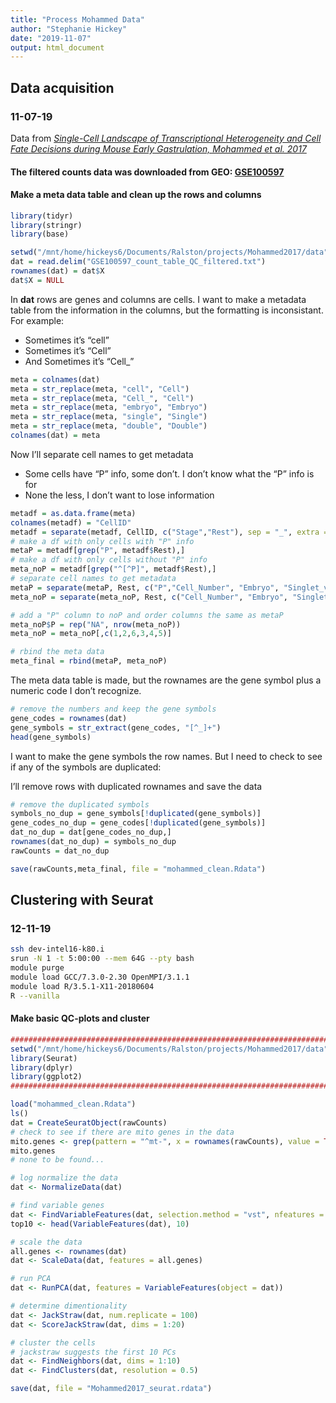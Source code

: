 ```yaml
---
title: "Process Mohammed Data"
author: "Stephanie Hickey"
date: "2019-11-07"
output: html_document
---
```


## Data acquisition
### 11-07-19

Data from [_Single-Cell Landscape of Transcriptional Heterogeneity and Cell Fate Decisions during Mouse Early Gastrulation, Mohammed et al. 2017_](http://www.sciencedirect.com/science/article/pii/S2211124717309610)

#### The filtered counts data was downloaded from GEO: [GSE100597](https://www.ncbi.nlm.nih.gov/geo/query/acc.cgi?acc=GSE100597)

#### Make a meta data table and clean up the rows and columns

```r
library(tidyr)
library(stringr)
library(base)

setwd("/mnt/home/hickeys6/Documents/Ralston/projects/Mohammed2017/data")
dat = read.delim("GSE100597_count_table_QC_filtered.txt")
rownames(dat) = dat$X
dat$X = NULL
```

In **dat** rows are genes and columns are cells. I want to make a metadata table from the information in the columns, but the formatting is inconsistant. 
For example:

*  Sometimes it's "cell"        
*  Sometimes it's "Cell"    
*  And Sometimes it's "Cell_"   

```r
meta = colnames(dat) 
meta = str_replace(meta, "cell", "Cell")
meta = str_replace(meta, "Cell_", "Cell")
meta = str_replace(meta, "embryo", "Embryo")
meta = str_replace(meta, "single", "Single")
meta = str_replace(meta, "double", "Double")
colnames(dat) = meta
```

Now I'll separate cell names to get metadata

*  Some cells have "P" info, some don't. I don't know what the "P" info is for
*  None the less, I don't want to lose information

```r
metadf = as.data.frame(meta)
colnames(metadf) = "CellID"
metadf = separate(metadf, CellID, c("Stage","Rest"), sep = "_", extra = "merge", remove = FALSE)
# make a df with only cells with "P" info
metaP = metadf[grep("P", metadf$Rest),]
# make a df with only cells without "P" info
meta_noP = metadf[grep("^[^P]", metadf$Rest),]
# separate cell names to get metadata
metaP = separate(metaP, Rest, c("P","Cell_Number", "Embryo", "Singlet_v_Doublet"), sep = "_")
meta_noP = separate(meta_noP, Rest, c("Cell_Number", "Embryo", "Singlet_v_Doublet"), sep = "_")

# add a "P" column to noP and order columns the same as metaP
meta_noP$P = rep("NA", nrow(meta_noP))
meta_noP = meta_noP[,c(1,2,6,3,4,5)]

# rbind the meta data
meta_final = rbind(metaP, meta_noP)
```

The meta data table is made, but the rownames are the gene symbol plus a numeric code I don't recognize.

```r
# remove the numbers and keep the gene symbols
gene_codes = rownames(dat)
gene_symbols = str_extract(gene_codes, "[^_]+")
head(gene_symbols)
```

I want to make the gene symbols the row names. But I need to check to see if any of the symbols are duplicated:

I'll remove rows with duplicated rownames and save the data
```r
# remove the duplicated symbols
symbols_no_dup = gene_symbols[!duplicated(gene_symbols)]
gene_codes_no_dup = gene_codes[!duplicated(gene_symbols)]
dat_no_dup = dat[gene_codes_no_dup,]
rownames(dat_no_dup) = symbols_no_dup
rawCounts = dat_no_dup

save(rawCounts,meta_final, file = "mohammed_clean.Rdata")
```

## Clustering with Seurat
### 12-11-19

```bash
ssh dev-intel16-k80.i
srun -N 1 -t 5:00:00 --mem 64G --pty bash
module purge
module load GCC/7.3.0-2.30 OpenMPI/3.1.1
module load R/3.5.1-X11-20180604
R --vanilla
```

#### Make basic QC-plots and cluster
```r
########################################################################
setwd("/mnt/home/hickeys6/Documents/Ralston/projects/Mohammed2017/data")
library(Seurat)
library(dplyr)
library(ggplot2)
########################################################################

load("mohammed_clean.Rdata")
ls()
dat = CreateSeuratObject(rawCounts)
# check to see if there are mito genes in the data
mito.genes <- grep(pattern = "^mt-", x = rownames(rawCounts), value = TRUE, ignore.case = TRUE)
mito.genes
# none to be found...

# log normalize the data
dat <- NormalizeData(dat)

# find variable genes
dat <- FindVariableFeatures(dat, selection.method = "vst", nfeatures = 2000)
top10 <- head(VariableFeatures(dat), 10)

# scale the data
all.genes <- rownames(dat)
dat <- ScaleData(dat, features = all.genes)

# run PCA
dat <- RunPCA(dat, features = VariableFeatures(object = dat))

# determine dimentionality
dat <- JackStraw(dat, num.replicate = 100)
dat <- ScoreJackStraw(dat, dims = 1:20)

# cluster the cells
# jackstraw suggests the first 10 PCs
dat <- FindNeighbors(dat, dims = 1:10)
dat <- FindClusters(dat, resolution = 0.5)

save(dat, file = "Mohammed2017_seurat.rdata")
```
